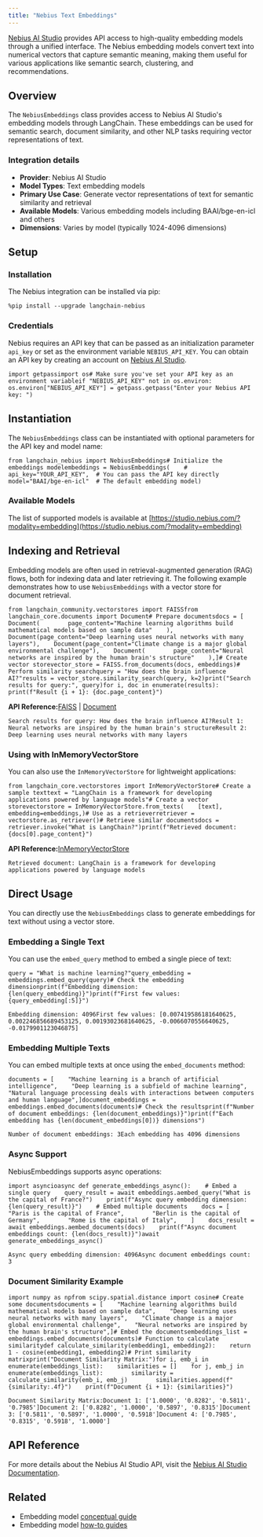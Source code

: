 ```yaml
---
title: "Nebius Text Embeddings"
---
```


[Nebius AI Studio](https://studio.nebius.ai/) provides API access to high-quality embedding models through a unified interface. The Nebius embedding models convert text into numerical vectors that capture semantic meaning, making them useful for various applications like semantic search, clustering, and recommendations.

## Overview

The `NebiusEmbeddings` class provides access to Nebius AI Studio's embedding models through LangChain. These embeddings can be used for semantic search, document similarity, and other NLP tasks requiring vector representations of text.

### Integration details

* **Provider**: Nebius AI Studio
* **Model Types**: Text embedding models
* **Primary Use Case**: Generate vector representations of text for semantic similarity and retrieval
* **Available Models**: Various embedding models including BAAI/bge-en-icl and others
* **Dimensions**: Varies by model (typically 1024-4096 dimensions)

## Setup

### Installation

The Nebius integration can be installed via pip:

```
%pip install --upgrade langchain-nebius
```

### Credentials

Nebius requires an API key that can be passed as an initialization parameter `api_key` or set as the environment variable `NEBIUS_API_KEY`. You can obtain an API key by creating an account on [Nebius AI Studio](https://studio.nebius.ai/).

```
import getpassimport os# Make sure you've set your API key as an environment variableif "NEBIUS_API_KEY" not in os.environ:    os.environ["NEBIUS_API_KEY"] = getpass.getpass("Enter your Nebius API key: ")
```

## Instantiation

The `NebiusEmbeddings` class can be instantiated with optional parameters for the API key and model name:

```
from langchain_nebius import NebiusEmbeddings# Initialize the embeddings modelembeddings = NebiusEmbeddings(    # api_key="YOUR_API_KEY",  # You can pass the API key directly    model="BAAI/bge-en-icl"  # The default embedding model)
```

### Available Models

The list of supported models is available at [https://studio.nebius.com/?modality=embedding](https://studio.nebius.com/?modality=embedding)

## Indexing and Retrieval

Embedding models are often used in retrieval-augmented generation (RAG) flows, both for indexing data and later retrieving it. The following example demonstrates how to use `NebiusEmbeddings` with a vector store for document retrieval.

```
from langchain_community.vectorstores import FAISSfrom langchain_core.documents import Document# Prepare documentsdocs = [    Document(        page_content="Machine learning algorithms build mathematical models based on sample data"    ),    Document(page_content="Deep learning uses neural networks with many layers"),    Document(page_content="Climate change is a major global environmental challenge"),    Document(        page_content="Neural networks are inspired by the human brain's structure"    ),]# Create vector storevector_store = FAISS.from_documents(docs, embeddings)# Perform similarity searchquery = "How does the brain influence AI?"results = vector_store.similarity_search(query, k=2)print("Search results for query:", query)for i, doc in enumerate(results):    print(f"Result {i + 1}: {doc.page_content}")
```

**API Reference:**[FAISS](https://python.langchain.com/api_reference/community/vectorstores/langchain_community.vectorstores.faiss.FAISS.html) | [Document](https://python.langchain.com/api_reference/core/documents/langchain_core.documents.base.Document.html)

```
Search results for query: How does the brain influence AI?Result 1: Neural networks are inspired by the human brain's structureResult 2: Deep learning uses neural networks with many layers
```

### Using with InMemoryVectorStore

You can also use the `InMemoryVectorStore` for lightweight applications:

```
from langchain_core.vectorstores import InMemoryVectorStore# Create a sample texttext = "LangChain is a framework for developing applications powered by language models"# Create a vector storevectorstore = InMemoryVectorStore.from_texts(    [text],    embedding=embeddings,)# Use as a retrieverretriever = vectorstore.as_retriever()# Retrieve similar documentsdocs = retriever.invoke("What is LangChain?")print(f"Retrieved document: {docs[0].page_content}")
```

**API Reference:**[InMemoryVectorStore](https://python.langchain.com/api_reference/core/vectorstores/langchain_core.vectorstores.in_memory.InMemoryVectorStore.html)

```
Retrieved document: LangChain is a framework for developing applications powered by language models
```

## Direct Usage

You can directly use the `NebiusEmbeddings` class to generate embeddings for text without using a vector store.

### Embedding a Single Text

You can use the `embed_query` method to embed a single piece of text:

```
query = "What is machine learning?"query_embedding = embeddings.embed_query(query)# Check the embedding dimensionprint(f"Embedding dimension: {len(query_embedding)}")print(f"First few values: {query_embedding[:5]}")
```

```
Embedding dimension: 4096First few values: [0.007419586181640625, 0.002246856689453125, 0.00193023681640625, -0.0066070556640625, -0.0179901123046875]
```

### Embedding Multiple Texts

You can embed multiple texts at once using the `embed_documents` method:

```
documents = [    "Machine learning is a branch of artificial intelligence",    "Deep learning is a subfield of machine learning",    "Natural language processing deals with interactions between computers and human language",]document_embeddings = embeddings.embed_documents(documents)# Check the resultsprint(f"Number of document embeddings: {len(document_embeddings)}")print(f"Each embedding has {len(document_embeddings[0])} dimensions")
```

```
Number of document embeddings: 3Each embedding has 4096 dimensions
```

### Async Support

NebiusEmbeddings supports async operations:

```
import asyncioasync def generate_embeddings_async():    # Embed a single query    query_result = await embeddings.aembed_query("What is the capital of France?")    print(f"Async query embedding dimension: {len(query_result)}")    # Embed multiple documents    docs = [        "Paris is the capital of France",        "Berlin is the capital of Germany",        "Rome is the capital of Italy",    ]    docs_result = await embeddings.aembed_documents(docs)    print(f"Async document embeddings count: {len(docs_result)}")await generate_embeddings_async()
```

```
Async query embedding dimension: 4096Async document embeddings count: 3
```

### Document Similarity Example

```
import numpy as npfrom scipy.spatial.distance import cosine# Create some documentsdocuments = [    "Machine learning algorithms build mathematical models based on sample data",    "Deep learning uses neural networks with many layers",    "Climate change is a major global environmental challenge",    "Neural networks are inspired by the human brain's structure",]# Embed the documentsembeddings_list = embeddings.embed_documents(documents)# Function to calculate similaritydef calculate_similarity(embedding1, embedding2):    return 1 - cosine(embedding1, embedding2)# Print similarity matrixprint("Document Similarity Matrix:")for i, emb_i in enumerate(embeddings_list):    similarities = []    for j, emb_j in enumerate(embeddings_list):        similarity = calculate_similarity(emb_i, emb_j)        similarities.append(f"{similarity:.4f}")    print(f"Document {i + 1}: {similarities}")
```

```
Document Similarity Matrix:Document 1: ['1.0000', '0.8282', '0.5811', '0.7985']Document 2: ['0.8282', '1.0000', '0.5897', '0.8315']Document 3: ['0.5811', '0.5897', '1.0000', '0.5918']Document 4: ['0.7985', '0.8315', '0.5918', '1.0000']
```

## API Reference

For more details about the Nebius AI Studio API, visit the [Nebius AI Studio Documentation](https://studio.nebius.ai/oss/api-reference).

## Related

* Embedding model [conceptual guide](/oss/concepts/embedding_models)
* Embedding model [how-to guides](/oss/how_to/#embedding-models)
